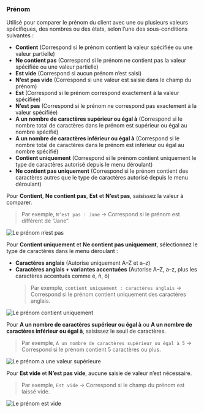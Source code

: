 ### Prénom

Utilisé pour comparer le prénom du client avec une ou plusieurs valeurs spécifiques, des nombres ou des états, selon l’une des sous-conditions suivantes :

- **Contient** (Correspond si le prénom contient la valeur spécifiée ou une valeur partielle)
- **Ne contient pas** (Correspond si le prénom ne contient pas la valeur spécifiée ou une valeur partielle)
- **Est vide** (Correspond si aucun prénom n’est saisi)
- **N’est pas vide** (Correspond si une valeur est saisie dans le champ du prénom)
- **Est** (Correspond si le prénom correspond exactement à la valeur spécifiée)
- **N’est pas** (Correspond si le prénom ne correspond pas exactement à la valeur spécifiée)
- **A un nombre de caractères supérieur ou égal à** (Correspond si le nombre total de caractères dans le prénom est supérieur ou égal au nombre spécifié)
- **A un nombre de caractères inférieur ou égal à** (Correspond si le nombre total de caractères dans le prénom est inférieur ou égal au nombre spécifié)
- **Contient uniquement** (Correspond si le prénom contient uniquement le type de caractères autorisé depuis le menu déroulant)
- **Ne contient pas uniquement** (Correspond si le prénom contient des caractères autres que le type de caractères autorisé depuis le menu déroulant)

Pour **Contient**, **Ne contient pas**, **Est** et **N’est pas**, saisissez la valeur à comparer.

> Par exemple, `N’est pas : Jane` → Correspond si le prénom est différent de “Jane”.

<img
  src="/images/essentials/condition-sets/first-name-is-not.webp"
  alt="Le prénom n’est pas"
/>

Pour **Contient uniquement** et **Ne contient pas uniquement**, sélectionnez le type de caractères dans le menu déroulant :

- **Caractères anglais** (Autorise uniquement A–Z et a–z)
- **Caractères anglais + variantes accentuées** (Autorise A–Z, a–z, plus les caractères accentués comme é, ñ, ö)  
  > Par exemple, `contient uniquement : caractères anglais` → Correspond si le prénom contient uniquement des caractères anglais.

<img
  src="/images/essentials/condition-sets/first-name-has-only.webp"
  alt="Le prénom contient uniquement"
/>

Pour **A un nombre de caractères supérieur ou égal à** ou **A un nombre de caractères inférieur ou égal à**, saisissez le seuil de caractères.

> Par exemple, `A un nombre de caractères supérieur ou égal à 5` → Correspond si le prénom contient 5 caractères ou plus.

<img
  src="/images/essentials/condition-sets/first-name-has-greater-value.webp"
  alt="Le prénom a une valeur supérieure"
/>

Pour **Est vide** et **N’est pas vide**, aucune saisie de valeur n’est nécessaire.

> Par exemple, `Est vide` → Correspond si le champ du prénom est laissé vide.

<img
  src="/images/essentials/condition-sets/first-name-is-empty.webp"
  alt="Le prénom est vide"
/>
